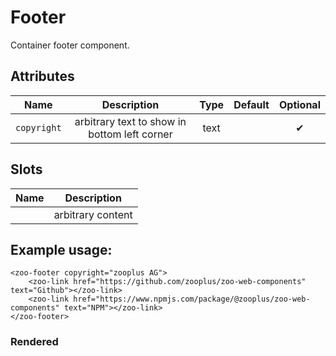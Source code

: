 
<Meta title="Docs/Footer"/>

# Footer

Container footer component.

## Attributes
|   **Name**  |                 **Description**              | **Type** | **Default** | **Optional** |
| :---------: | :-------------------------------------------:|:--------:|:-----------:|:-----------:|
| `copyright` | arbitrary text to show in bottom left corner | text     |             |   ✔

## Slots
|     **Name**   |           **Description**          |
| :------------: | :---------------------------------:|
|                | arbitrary content                  |

## Example usage:
```
<zoo-footer copyright="zooplus AG">
	<zoo-link href="https://github.com/zooplus/zoo-web-components" text="Github"></zoo-link>
	<zoo-link href="https://www.npmjs.com/package/@zooplus/zoo-web-components" text="NPM"></zoo-link>
</zoo-footer> 
```
### Rendered
<zoo-footer copyright="zooplus AG">
	<zoo-link href="https://github.com/zooplus/zoo-web-components" text="Github"></zoo-link>
	<zoo-link href="https://www.npmjs.com/package/@zooplus/zoo-web-components" text="NPM"></zoo-link>
</zoo-footer> 